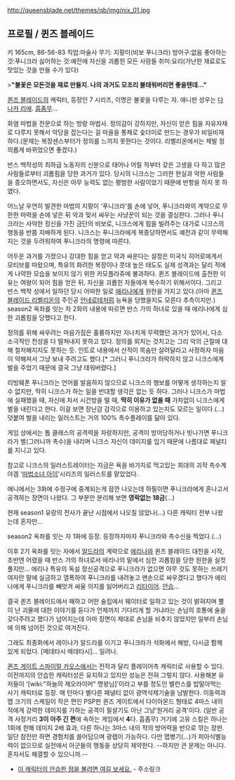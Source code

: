 http://queensblade.net/themes/qb/img/nix_01.jpg
== 프로필 / 퀸즈 블레이드 ==
키 165cm, 86-56-83
직업:마술사
무기: 지팡이(비보 푸니크라)
방어구:없음
좋아하는 것:푸니크라
싫어하는 것:예전에 자신을 괴롭힌 모든 사람들
취미:요리(가난한 재료로도 맛있는 것을 만들 수가 있다)

>'''"불꽃은 모든것을 재로 만들지. 나의 과거도 모조리 불태워버리면 좋을텐데..."'''

[[퀸즈 블레이드]]의 캐릭터, 등장인 7 시리즈, 이명은 불꽃을 다루는 자. 애니판 성우는 [[다나카 리에]]. [[흠좀무]]...

화염 마법을 전문으로 하는 방랑 마법사. 정의감이 강하지만, 자신이 얻은 힘을 자유자재로 다루지 못해서 악당을 잡는다는 걸 마을을 통채로 숯더미로 만드는 경우가 비일비재하다.(문제는 복장센스부터가 정의를 느끼지 못한다는 것이다. 리벨리온에서는 제발 정의롭게 바뀌었으면 좋겠다.)

반스 백작성의 최하급 노동자의 신분으로 태어나 어릴 적부터 갖은 고생을 다 하고 많은 사람들로부터 괴롭힘을 당한 과거가 있다. 당시의 니크스는 그러한 현실과 악한 사람들을 증오하면서도, 자신은 아무 능력도 없는 평범한 사람이었기 때문에 반항을 하지 못 하였다.

어느날 우연히 발견한 마법의 지팡이 '푸니크라'를 손에 넣어, 푸니크라와의 계약으로 무한한 마력을 손에 넣은 뒤 악과 맞서 싸우는 사냥꾼이 되는 것을 결심한다. 그러나 푸니크라는 사악한 정신을 가진 금단의 비보로, 니크스에게 힘을 빌려주는 대가로 니크스의 행동을 반쯤 지배하게 된다. 니크스는 푸니크라에게 복종당하면서도 예전과 같이 무력해지는 것을 두려워하여 푸니크라의 명령에 따른다.

어두운 과거를 가졌으나 강대한 힘을 얻고 악과 싸운다는 설정은 미국식 히어로에게서 모티브를 따왔으며, 특유의 화려한 복장이나 콧대 높은 태도도 실제 성격과는 달리 적에게 나약한 모습을 보이지 않기 위한 카모플라쥬에 불과하다. 퀸즈 블레이드에 출전한 이유는 여왕이 되어 힘을 얻은 뒤, 자신을 괴롭힌 자들에게 복수하기 위해서이다. 그리고 반스 백작 성에서 일하던 당시 어떠한 일로 [[에리나]]에게 원한을 가지고 있다.(아마 [[퀸즈 블레이드 리벨리온]]의 주인공 [[안네로테]]처럼 능욕을 당했을지도 모른다 추측이지만.)
season2 옥좌를 잇는 자 2화의 내용에 따르면 반스 가의 하녀로 있을 때 에리나에게 심한 괴롭힘을 당했다고 한다.

정의를 위해 싸우려는 마음가짐은 훌륭하지만 지나치게 무력했던 과거가 있어서, 다소 소극적인 천성을 다 떨쳐내지 못하고 있다. 정의를 외치는 것치고는 그리 악의 근절에 대해 철저해지지도 못하는 듯. 인트로 내용에서 산적이 목숨만 살려달라고 사정하자 마음이 약해져서 그냥 보내 주려고도 했다.[* 그러니 푸니크라가 허락하지 않고 니크스에게 벌을 주었기 때문에 결국 그냥 태워버렸다.]

리빙웨폰 푸니크라는 언어를 발음하지 않으므로 니크스의 행보를 어떻게 생각하는지 알 수 없지만, 딱히 니크스가 하는 일을 반대할 생각은 없는 듯 하다. 그러나 니크스가 마법에 실패했을 때, 자신에 차서 시건방을 떨 때, '''딱히 이유가 없을 때''' 가차없이 니크스에게 벌을 내린다고 한다. 이걸 보면 장난감 감각으로 이용하고 있는지도 모르는 일이다.(...) 덧붙여 벌을 내리는 일러스트는 거의 100% 촉수플레이를 닮아 있다.

게임 상에서는 톱 클래스의 공격력을 자랑하지만, 공격이 방어당하거나 빗나가면 푸니크라가 벌(그러니까 촉수)을 내리며 니크스 자신이 데미지를 입기 때문에 나름대로 페널티를 지니고 있다. 

참고로 니크스의 일러스트레이터는 지금은 욕을 바가지로 먹고있는 희대의 괴작 촉수계 야겜 '[[마법소녀 아이]]'시리즈의 일러스트를 맡았었다.

애니에서는 3화에 수정구에 중계되는게 잠깐 나오는데 하필이면 푸니크라에게 혼나고서 공격하는 장면이 나왔다. 그 부분만 분리해 보면 '''영락없는 18금'''(...)

현재 season1 유랑의 전사가 끝난 시점에서 나오질 않았나(...) 다른 캐릭터 전부 나왔는데 혼자만...

season2 옥좌를 잇는 자 1화에 등장. 등장하자마자 푸니크라와 촉수신을 찍었다.(...) 

이후 2기 옥좌를 잇는 자에서 [[알드라]]의 계략으로 [[에리나]]와 퀸즈 블레이드 대전을 시작, 초반엔 어렸을 때 반스 가의 하녀로서 에리나의 밑에서 심한 괴롭힘을 당한 원한을 실컷 풀지만... 에리나 특유의 독설 정신공격으로 푸니크라가 없으면 아무 것도 못하는 쓰레기 여자란 말에 실금하고 열폭하여 푸니크라를 내려놓고 맨손으로 싸우겠다고 했다가 에리나에게 푸니크라를 빼앗겨 싸울 의지를 잃어버리고 [[리타이어]]. [[안습]]...

결국 퀸즈 블레이드에서 패하고 어떤 술집에서 웨이터로 일하고 있는 것이 밝혀지며 뿔이 난 괴물에 대한 이야기를 듣다가 언제까지 기다리게 할 거냐라는 손님의 호통에 술을 갖다주려고 했다가 넘어지는데 아마 장면이 제대로 손님을 비추지 않았지만 일부러 손님에 의해 넘어진 것으로 여겨진다.

그래도 최종화에서 레이나가 알드라를 이기고 푸니크라가 석화에서 해방, 다시금 함께 있게 되었다. [메데타시 메데타시]... 일려나.

[[퀸즈 게이트 스파이럴 카오스]]에서는 전작과 달리 플레이어측 캐릭터로 사용할 수 있다. 이전까지의 안습한 캐릭터성은 유지하고 있지만 성능은 전혀 그렇지 않다. 사용해본 유저들이 '[wiki:"하늘의 제오라이머" 명왕님]'이라고 부를 정도인 밸런스를 밥말아먹는 사기 캐릭터로 등장. 매 턴마다 별다른 패널티 없이 광역삭제기술을 남발한다. 이동력과 맵 크기의 스케일이 작은 편인 PSP판 퀸즈 게이트에서 다이아몬드 형태로 4마스 내의 적에게 강력한 데미지를 가하는 공격이 필살기도 아닌 그냥'원거리 공격'이다. (일반 공격 사정거리 '''3이 아주 긴 편'''에 속하는 게임에서 '''4'''다. 흠좀무) 거기에 고유 스킬은 하나는 1회에 한해 데미지 2배 효과, 다른 하나는 3마스 내의 적의 방어력을 반으로 깎는 장판. 일단 참전만 하면 경험치를 쓸어담으며 광렙이 가능하다. 다만 맵병기(...)가 피아식별능력이 없으므로 실전에서 아군들의 행동을 상당히 제약한다. --하지만 큰 문제는 아니다. 혼자서도 해결할 수 있으니까.--

* [http://makeday.tistory.com/entry/Queens-blade-니크스-안습-전설 이 캐릭터의 안습한 점을 볼려면 여길 보세요.] - 주소링크
